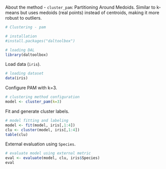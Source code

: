 About the method
- `cluster_pam`: Partitioning Around Medoids. Similar to k-means but uses medoids (real points) instead of centroids, making it more robust to outliers.

```r
# Clustering - pam

# installation 
#install.packages("daltoolbox")

# loading DAL
library(daltoolbox) 
```

Load data (`iris`).
```r
# loading dataset
data(iris)
```

Configure PAM with k=3.
```r
# clustering method configuration
model <- cluster_pam(k=3)
```

Fit and generate cluster labels.
```r
# model fitting and labeling
model <- fit(model, iris[,1:4])
clu <- cluster(model, iris[,1:4])
table(clu)
```

External evaluation using `Species`.
```r
# evaluate model using external metric
eval <- evaluate(model, clu, iris$Species)
eval
```

